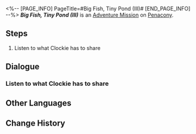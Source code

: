 <%-- [PAGE_INFO]
PageTitle=#Big Fish, Tiny Pond (III)#
[END_PAGE_INFO] --%>
{{Stub|Dialogue.}}
{{Mission Infobox
|id            = 4040342
|title         = 
|image         = <!--Mission Big Fish, Tiny Pond (III).png-->
|type          = Adventure
|event_name    = 
|chapter       = 
|requirements  = 
* [[Trailblaze Mission]] ''[[Beauty and Destruction]]'' completed
* [[Adventure Mission]] ''[[Big Fish, Tiny Pond (II)]]'' completed
|summary       = <!--official mission summary from Fate's Atlas-->
|characters    = Trailblazer
|startLocation = [[Penacony]] - [[Golden Hour]]
|world         = Penacony
|area          = Golden Hour
|prev          = Big Fish, Tiny Pond (II)
|next          = 
|rewards       = Credit*5,000
}}
'''''Big Fish, Tiny Pond (III)''''' is an [[Adventure Mission]] on [[Penacony]].

==Steps==
# Listen to what Clockie has to share

<!--
==Gameplay Notes==

--><!--
==Trial Character==

-->
==Dialogue==
{{Stub Dialogue}}

===Listen to what Clockie has to share===
{{Mission Description|type=adventure|location=Golden Hour|You have brought enough Clock Credits to the Clockie Statue &mdash; Clockie, having absorbed enough dream energy, decides to showcase a signature trick to you.}}
{{Dialogue Start}}
:{{tx}}
{{Dialogue End}}

==Other Languages==
{{Other Languages
|en   = Big Fish, Tiny Pond (III)
|zhs  = 小镇上的大人物•三
|zht  = 小鎮上的大人物•三
|ja   = 小さな町の偉大な人物・3
|ko   = 작은 마을의 큰 인물•3
|es   = Pez gordo, estanque pequeño&nbsp;III
|fr   = Gros poisson dans une petite mare (III)
|ru   = Всякий кулик в своём болоте велик III
|th   = บุคคลยิ่งใหญ่ในเมืองเล็ก 3
|vi   = Nhân Vật Lớn Trong Thị Trấn 3
|de   = Große Nummer, kleine Stadt (III)
|id   = Orang Hebat di Kota Kecil (III)
|pt   = Peixe Grande, Lago Pequeno (III)
}}

==Change History==
{{Change History|2.2}}
